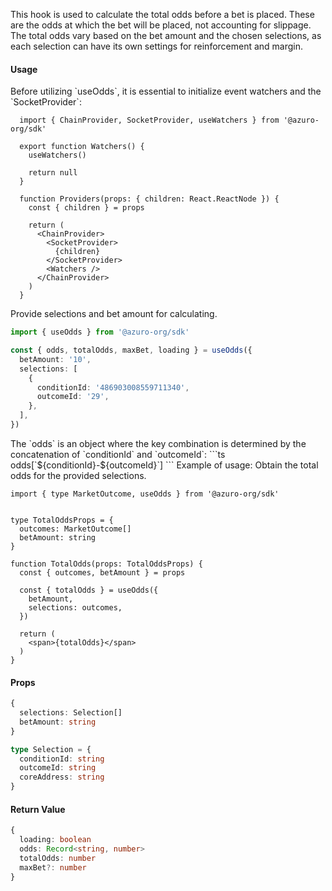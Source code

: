 
This hook is used to calculate the total odds before a bet is placed. These are the odds at which the bet will be placed, not accounting for slippage. The total odds vary based on the bet amount and the chosen selections, as each selection can have its own settings for reinforcement and margin.

#### Usage

<Callout type="warning">
  Before utilizing `useOdds`, it is essential to initialize event watchers and the `SocketProvider`:

  ```tsx
    import { ChainProvider, SocketProvider, useWatchers } from '@azuro-org/sdk'

    export function Watchers() {
      useWatchers()

      return null
    }

    function Providers(props: { children: React.ReactNode }) {
      const { children } = props

      return (
        <ChainProvider>
          <SocketProvider>
            {children}
          </SocketProvider>
          <Watchers />
        </ChainProvider>
      )
    }
  ```
</Callout>

Provide selections and bet amount for calculating.

```ts
import { useOdds } from '@azuro-org/sdk'

const { odds, totalOdds, maxBet, loading } = useOdds({
  betAmount: '10',
  selections: [
    {
      conditionId: '486903008559711340',
      outcomeId: '29',
    },  
  ],
})
```

<Callout type="info">
The `odds` is an object where the key combination is determined by the concatenation of `conditionId` and `outcomeId`:
```ts
odds[`${conditionId}-${outcomeId}`]
```
</Callout>

<Callout type="info">
Example of usage: Obtain the total odds for the provided selections.

```tsx
import { type MarketOutcome, useOdds } from '@azuro-org/sdk'


type TotalOddsProps = {
  outcomes: MarketOutcome[]
  betAmount: string
}

function TotalOdds(props: TotalOddsProps) {
  const { outcomes, betAmount } = props

  const { totalOdds } = useOdds({
    betAmount,
    selections: outcomes,
  })

  return (
    <span>{totalOdds}</span>
  )
}
```
</Callout>

#### Props

```ts
{
  selections: Selection[]
  betAmount: string
}
```

```ts
type Selection = {
  conditionId: string
  outcomeId: string
  coreAddress: string
}
```

#### Return Value

```ts
{
  loading: boolean
  odds: Record<string, number>
  totalOdds: number
  maxBet?: number
}
```
